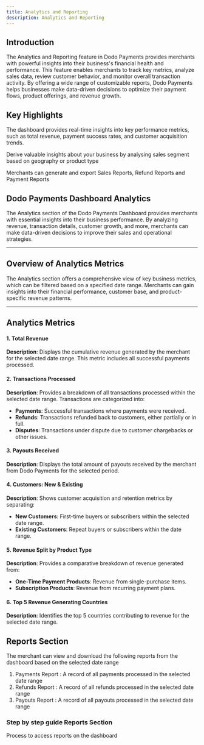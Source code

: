 ```yaml
---
title: Analytics and Reporting
description: Analytics and Reporting
---
```


## Introduction

The Analytics and Reporting feature in Dodo Payments provides merchants with powerful insights into their business's financial health and performance. This feature enables merchants to track key metrics, analyze sales data, review customer behavior, and monitor overall transaction activity. By offering a wide range of customizable reports, Dodo Payments helps businesses make data-driven decisions to optimize their payment flows, product offerings, and revenue growth.

## Key Highlights

<Card title="Key Analytics" icon="chart-pie-simple">The dashboard provides real-time insights into key performance metrics, such as total revenue, payment success rates, and customer acquisition trends.</Card>

<Card title="Valuable Insights" icon="magnifying-glass">Derive valuable insights about your business by analysing sales segment based on geography or product type</Card>

<Card title="Detailed Reports" icon="file-lines">Merchants can generate and export Sales Reports, Refund Reports and Payment Reports</Card>

## **Dodo Payments Dashboard Analytics**

The Analytics section of the Dodo Payments Dashboard provides merchants with essential insights into their business performance. By analyzing revenue, transaction details, customer growth, and more, merchants can make data-driven decisions to improve their sales and operational strategies.

---

## **Overview of Analytics Metrics**

The Analytics section offers a comprehensive view of key business metrics, which can be filtered based on a specified date range. Merchants can gain insights into their financial performance, customer base, and product-specific revenue patterns.

---

## **Analytics Metrics**

#### **1. Total Revenue**

**Description**: Displays the cumulative revenue generated by the merchant for the selected date range. This metric includes all successful payments processed.

#### **2. Transactions Processed**

**Description**: Provides a breakdown of all transactions processed within the selected date range. Transactions are categorized into:

- **Payments**: Successful transactions where payments were received.
- **Refunds**: Transactions refunded back to customers, either partially or in full.
- **Disputes**: Transactions under dispute due to customer chargebacks or other issues.

#### **3. Payouts Received**

**Description**: Displays the total amount of payouts received by the merchant from Dodo Payments for the selected period.

#### **4. Customers: New & Existing**

**Description**: Shows customer acquisition and retention metrics by separating:

- **New Customers**: First-time buyers or subscribers within the selected date range.
- **Existing Customers**: Repeat buyers or subscribers within the date range.

#### **5. Revenue Split by Product Type**

**Description**: Provides a comparative breakdown of revenue generated from:

- **One-Time Payment Products**: Revenue from single-purchase items.
- **Subscription Products**: Revenue from recurring payment plans.

#### **6. Top 5 Revenue Generating Countries**

**Description**: Identifies the top 5 countries contributing to revenue for the selected date range.

## Reports Section

The merchant can view and download the following reports from the dashboard based on the selected date range

1. Payments Report : A record of all payments processed in the selected date range
2. Refunds Report : A record of all refunds processed in the selected date range
3. Payouts Report : A record of all payouts processed in the selected date range

### Step by step guide Reports Section

<Card title="Reports" horizontal icon="file-csv" href="/guides/reports">Process to access reports on the dashboard</Card>